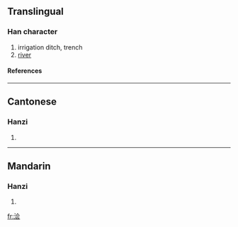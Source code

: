 {{see|澮}}

==Translingual==
===Han character===
{{Han char|rn=85|rad=水|as=06|sn=9|four=|canj=水人一戈 (EOMI)}}
# irrigation ditch, trench
# [[river]]
====References====
{{Han ref|kx=0623.171|hdz=31612.040|uh=6D4D|ud=27981}}

----
==Cantonese==
===Hanzi===
{{yue-hanzi|jyut=|y=kui2}}
# {{defn|Cantonese}}

----
==Mandarin==
===Hanzi===
{{cmn-hanzi|tra=澮|pin=[[kuài]] ([[kuai4]])|wg=k'uai<sup>4</sup>}}
# {{defn|Mandarin}}

[[fr:浍]]